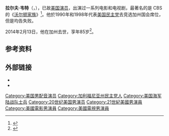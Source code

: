 {{Infobox person
| image       = Ralph Waite.jpg
| image_caption = 2012年韦特在《[[沃尔顿家族|沃尔顿家族]]》四十周年纪念会上
| name        = Ralph Waite
| birth_date  = {{birth date|1928|6|22}} 
| birth_place = [[纽约州|纽约州]][[白原市|白原市]]
| death_date  = {{death date and age|2014|2|13|1928|6|22}}
| death_place = [[加利福尼亚州|加利福尼亚州]][[帕姆迪泽特城|帕姆迪泽特城]]
| occupation  = 演员
| yearsactive = 1965–2013
| spouse      = Beverly Waite (1951–1966)<br>Kerry Shear Waite (1977–1981)<br>Linda East (1982–2014)
| children    = 3
}}

'''拉尔夫·韦特'''（{{lang-en|Ralph Waite}}，{{bd|1928年|6月22日|2014年|2月13日|catIdx=Waite}}），已故[[美国|美国]][[演员|演员]]，出演过一系列电影和电视剧，最著名的是 CBS的《[[沃尔顿家族|沃尔顿家族]]》<ref name=Website>{{cite web|last=Haley|first=Alex|title=Alex Haley.com|url=http://www.alex-haley.com/alex_haley_roots.htm|work=Roots|publisher=Alex Haley.com|accessdate=October 13, 2011|deadurl=yes|archiveurl=https://web.archive.org/web/20111102030948/http://www.alex-haley.com/alex_haley_roots.htm|archivedate=2011年11月2日|df=}}</ref>。他於1990年和1998年代表[[美国民主党|美国民主党]]去竞选加州国会席位，但是均告失败。

2014年2月13日，他在加州去世，享年85岁<ref>{{Cite web |url=http://www.mydesert.com/article/20140213/NEWS01/302130019/The-Waltons-actor-Ralph-Waite-dies-85-Palm-Desert?nclick_check=1 |title='The Waltons' actor Ralph Waite dies at 85 in Palm Desert |access-date=2014-02-14 |archive-date=2014-03-02 |archive-url=https://web.archive.org/web/20140302174459/http://www.mydesert.com/article/20140213/NEWS01/302130019/The-Waltons-actor-Ralph-Waite-dies-85-Palm-Desert?nclick_check=1 |dead-url=no }}</ref>。

== 参考资料 ==
{{reflist|35em}}

== 外部链接 ==
{{portal|人物}}
*{{IMDb name|0906627}}
*{{IBDB name|25935}}

{{Authority control}}

{{DEFAULTSORT:Waite, Ralph}}
[[Category:美国男配音演员|Category:美国男配音演员]]
[[Category:加利福尼亚州民主党人|Category:加利福尼亚州民主党人]]
[[Category:美国海军陆战队士兵|Category:美国海军陆战队士兵]]
[[Category:20世纪美国男演员|Category:20世纪美国男演员]]
[[Category:21世紀美國男演員|Category:21世紀美國男演員]]
[[Category:美國電影男演員|Category:美國電影男演員]]
[[Category:美國電視男演員|Category:美國電視男演員]]